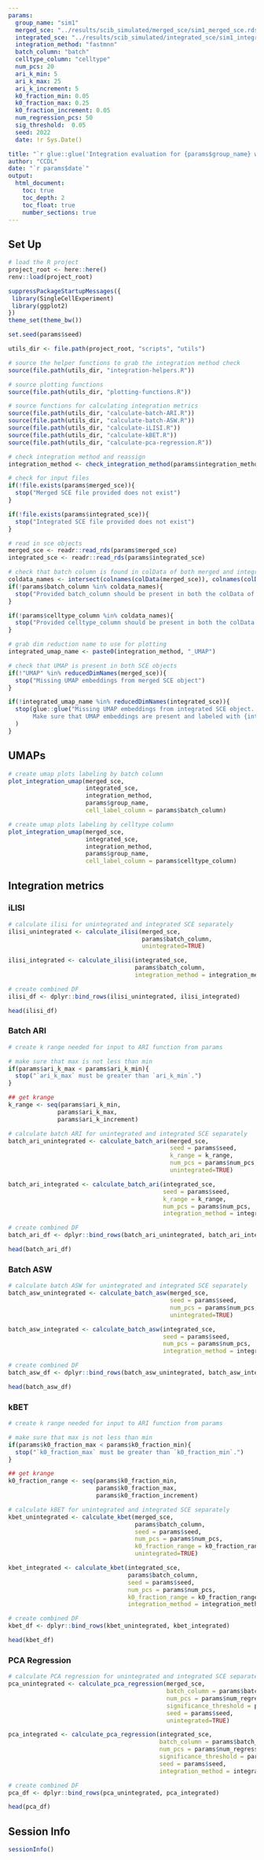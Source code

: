 ```yaml
---
params:
  group_name: "sim1"
  merged_sce: "../results/scib_simulated/merged_sce/sim1_merged_sce.rds"
  integrated_sce: "../results/scib_simulated/integrated_sce/sim1_integrated_fastmnn_sce.rds"
  integration_method: "fastmnn"
  batch_column: "batch"
  celltype_column: "celltype"
  num_pcs: 20
  ari_k_min: 5
  ari_k_max: 25
  ari_k_increment: 5
  k0_fraction_min: 0.05
  k0_fraction_max: 0.25
  k0_fraction_increment: 0.05
  num_regression_pcs: 50
  sig_threshold:  0.05
  seed: 2022
  date: !r Sys.Date()

title: "`r glue::glue('Integration evaluation for {params$group_name} with {params$integration_method}')`"
author: "CCDL"
date: "`r params$date`"
output: 
  html_document:
    toc: true
    toc_depth: 2
    toc_float: true
    number_sections: true
---
```


## Set Up

```r
# load the R project
project_root <- here::here()
renv::load(project_root)
```


```r
suppressPackageStartupMessages({
 library(SingleCellExperiment)
 library(ggplot2) 
})
theme_set(theme_bw())

set.seed(params$seed)
```


```r
utils_dir <- file.path(project_root, "scripts", "utils")

# source the helper functions to grab the integration method check 
source(file.path(utils_dir, "integration-helpers.R"))

# source plotting functions
source(file.path(utils_dir, "plotting-functions.R"))

# source functions for calculating integration metrics 
source(file.path(utils_dir, "calculate-batch-ARI.R"))
source(file.path(utils_dir, "calculate-batch-ASW.R"))
source(file.path(utils_dir, "calculate-iLISI.R"))
source(file.path(utils_dir, "calculate-kBET.R"))
source(file.path(utils_dir, "calculate-pca-regression.R"))
```


```r
# check integration method and reassign
integration_method <- check_integration_method(params$integration_method)

# check for input files  
if(!file.exists(params$merged_sce)){
  stop("Merged SCE file provided does not exist")
}

if(!file.exists(params$integrated_sce)){
  stop("Integrated SCE file provided does not exist")
}
```


```r
# read in sce objects 
merged_sce <- readr::read_rds(params$merged_sce)
integrated_sce <- readr::read_rds(params$integrated_sce)

# check that batch column is found in colData of both merged and integrated sce
coldata_names <- intersect(colnames(colData(merged_sce)), colnames(colData(integrated_sce)))
if(!params$batch_column %in% coldata_names){
  stop("Provided batch_column should be present in both the colData of the merged SCE and integrated SCE.")
}

if(!params$celltype_column %in% coldata_names){
  stop("Provided celltype_column should be present in both the colData of the merged SCE and integrated SCE.")
}

# grab dim reduction name to use for plotting 
integrated_umap_name <- paste0(integration_method, "_UMAP")

# check that UMAP is present in both SCE objects 
if(!"UMAP" %in% reducedDimNames(merged_sce)){
  stop("Missing UMAP embeddings from merged SCE object")
}

if(!integrated_umap_name %in% reducedDimNames(integrated_sce)){
  stop(glue::glue("Missing UMAP embeddings from integrated SCE object. 
       Make sure that UMAP embeddings are present and labeled with {integrated_umap_name}.")
  )
}
```

## UMAPs

```r
# create umap plots labeling by batch column
plot_integration_umap(merged_sce,
                      integrated_sce,
                      integration_method,
                      params$group_name,
                      cell_label_column = params$batch_column)
```

```r
# create umap plots labeling by celltype column
plot_integration_umap(merged_sce,
                      integrated_sce,
                      integration_method,
                      params$group_name,
                      cell_label_column = params$celltype_column)
```

## Integration metrics 

### iLISI

```r
# calculate ilisi for unintegrated and integrated SCE separately
ilisi_unintegrated <- calculate_ilisi(merged_sce,
                                      params$batch_column,
                                      unintegrated=TRUE)

ilisi_integrated <- calculate_ilisi(integrated_sce,
                                    params$batch_column,
                                    integration_method = integration_method)

# create combined DF 
ilisi_df <- dplyr::bind_rows(ilisi_unintegrated, ilisi_integrated)
```


```r
head(ilisi_df)
```

### Batch ARI
```r
# create k range needed for input to ARI function from params 

# make sure that max is not less than min 
if(params$ari_k_max < params$ari_k_min){
  stop("`ari_k_max` must be greater than `ari_k_min`.")
}

## get krange 
k_range <- seq(params$ari_k_min,
              params$ari_k_max,
              params$ari_k_increment)
```


```r
# calculate batch ARI for unintegrated and integrated SCE separately
batch_ari_unintegrated <- calculate_batch_ari(merged_sce,
                                              seed = params$seed,
                                              k_range = k_range,
                                              num_pcs = params$num_pcs,
                                              unintegrated=TRUE)

batch_ari_integrated <- calculate_batch_ari(integrated_sce,
                                            seed = params$seed,
                                            k_range = k_range,
                                            num_pcs = params$num_pcs,
                                            integration_method = integration_method)

# create combined DF 
batch_ari_df <- dplyr::bind_rows(batch_ari_unintegrated, batch_ari_integrated)
```

```r
head(batch_ari_df)
```
### Batch ASW

```r
# calculate batch ASW for unintegrated and integrated SCE separately
batch_asw_unintegrated <- calculate_batch_asw(merged_sce,
                                              seed = params$seed,
                                              num_pcs = params$num_pcs,
                                              unintegrated=TRUE)

batch_asw_integrated <- calculate_batch_asw(integrated_sce,
                                            seed = params$seed,
                                            num_pcs = params$num_pcs,
                                            integration_method = integration_method)

# create combined DF 
batch_asw_df <- dplyr::bind_rows(batch_asw_unintegrated, batch_asw_integrated)

```

```r
head(batch_asw_df)
```

### kBET 

```r
# create k range needed for input to ARI function from params 

# make sure that max is not less than min 
if(params$k0_fraction_max < params$k0_fraction_min){
  stop("`k0_fraction_max` must be greater than `k0_fraction_min`.")
}

## get krange 
k0_fraction_range <- seq(params$k0_fraction_min,
                         params$k0_fraction_max,
                         params$k0_fraction_increment)
```


```r
# calculate kBET for unintegrated and integrated SCE separately
kbet_unintegrated <- calculate_kbet(merged_sce,
                                    params$batch_column,
                                    seed = params$seed,
                                    num_pcs = params$num_pcs,
                                    k0_fraction_range = k0_fraction_range,
                                    unintegrated=TRUE)

kbet_integrated <- calculate_kbet(integrated_sce,
                                  params$batch_column,
                                  seed = params$seed,
                                  num_pcs = params$num_pcs,
                                  k0_fraction_range = k0_fraction_range,
                                  integration_method = integration_method)

# create combined DF 
kbet_df <- dplyr::bind_rows(kbet_unintegrated, kbet_integrated)

```

```r
head(kbet_df)
```


### PCA Regression

```r
# calculate PCA regression for unintegrated and integrated SCE separately
pca_unintegrated <- calculate_pca_regression(merged_sce,
                                             batch_column = params$batch_column,
                                             num_pcs = params$num_regression_pcs,
                                             significance_threshold = params$sig_threshold,
                                             seed = params$seed,
                                             unintegrated=TRUE)

pca_integrated <- calculate_pca_regression(integrated_sce,
                                           batch_column = params$batch_column,
                                           num_pcs = params$num_regression_pcs,
                                           significance_threshold = params$sig_threshold,
                                           seed = params$seed,
                                           integration_method = integration_method)

# create combined DF 
pca_df <- dplyr::bind_rows(pca_unintegrated, pca_integrated)
```

```r
head(pca_df)
```

## Session Info

```r
sessionInfo()
```

